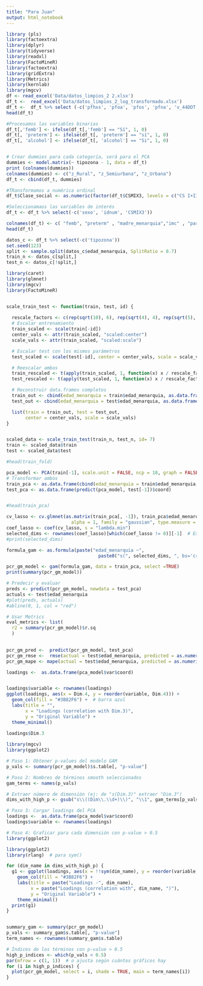 ```yaml
---
title: "Para Juan"
output: html_notebook
---
```


```r
library (pls)
library(factoextra)
library(dplyr)
library(tidyverse)
library(readxl)
library(FactoMineR)
library(factoextra)
library(gridExtra)
library(Metrics)
library(kernlab)
library(mgcv)
df <- read_excel('Data/datos_limpios_2 2.xlsx')
df_t <-  read_excel('Data/datos_limpios_2_log_transformado.xlsx')
df_t <-  df_t %>% select (-c('pfhxs', 'pfoa', 'pfos', 'pfna', 'v_44DDT', 'v_44DDE', 'HCB', 'bHCH' , 'PCB'))
head(df_t)

```

```r
#Procesamos las variables binarias
df_t[,'femb'] <- ifelse(df_t[,'femb'] == "Sí", 1, 0)
df_t[, 'preterm'] <- ifelse(df_t[, 'preterm'] == "sí", 1, 0)
df_t[, 'alcohol'] <- ifelse(df_t[, 'alcohol'] == "Si", 1, 0)


# Crear dummies para cada categoría, será para el PCA
dummies <- model.matrix(~ tipozona - 1, data = df_t)
print (colnames(dummies))
colnames(dummies) <- c("z_Rural", "z_Semiurbana", "z_Urbana")
df_t <- cbind(df_t, dummies)

#TRansformamos a numérica ordinal
df_t$Clase_social <- as.numeric(factor(df_t$CSMIX3, levels = c("CS I+II", "CS III", "CS IV+V"), ordered = TRUE))

#Seleccionamaos las variables de interés
df_t <- df_t %>% select(-c('sexo', 'idnum', 'CSMIX3'))

colnames(df_t) <- c( "femb", "preterm" , "madre_menarquia","imc" , "paridad" , "tipozona", "alcohol" ,  "edad_menarquia" ,"l_pfhxs", "l_pfoa", "l_pfos", "l_pfna"    ,"l_DDT","l_DDE", "l_HCB", "l_bHCH", "l_PCB", "z_Rural", "z_Semiurbana","z_Urbana","Clase_social")
head(df_t)
```

```r
datos_c <- df_t %>% select(-c('tipozona'))
set.seed(123)
split <- sample.split(datos_c$edad_menarquia, SplitRatio = 0.7)
train_n <- datos_c[split,]
test_n <- datos_c[!split,]

```




```r
library(caret)
library(glmnet)
library(mgcv)
library(FactoMineR)


scale_train_test <- function(train, test, id) {
  
  rescale_factors <- c(rep(sqrt(10), 6), rep(sqrt(4), 4), rep(sqrt(5), 5), rep(sqrt(10), 4))
  # Escalar entrenamiento
  train_scaled <- scale(train[-id])
  center_vals <- attr(train_scaled, "scaled:center")
  scale_vals <- attr(train_scaled, "scaled:scale")

  # Escalar test con los mismos parámetros
  test_scaled <- scale(test[-id], center = center_vals, scale = scale_vals)

  # Reescalar ambos
  train_rescaled <- t(apply(train_scaled, 1, function(x) x / rescale_factors))
  test_rescaled <- t(apply(test_scaled, 1, function(x) x / rescale_factors))

  # Reconstruir data.frames completos
  train_out <- cbind(edad_menarquia = train$edad_menarquia, as.data.frame(train_rescaled))
  test_out <- cbind(edad_menarquia = test$edad_menarquia, as.data.frame(test_rescaled))

  list(train = train_out, test = test_out,
       center = center_vals, scale = scale_vals)
}


scaled_data <- scale_train_test(train_n, test_n, id= 7)
train <- scaled_data$train
test <- scaled_data$test

#head(train_fold)

pca_model <- PCA(train[-1], scale.unit = FALSE, ncp = 18, graph = FALSE) #realizamos el modelo del PCA
# Transformar ambos
train_pca <- as.data.frame(cbind(edad_menarquia = train$edad_menarquia, pca_model$ind$coord))
test_pca <- as.data.frame(predict(pca_model, test[-1])$coord)


#head(train_pca)

cv_lasso <- cv.glmnet(as.matrix(train_pca[, -1]), train_pca$edad_menarquia, 
                        alpha = 1, family = "gaussian", type.measure = "mse")
coef_lasso <- coef(cv_lasso, s = "lambda.min")
selected_dims <- rownames(coef_lasso)[which(coef_lasso != 0)][-1]  # Excluye intercepto
#print(selected_dims)

formula_gam <- as.formula(paste("edad_menarquia ~", 
                                  paste0("s(", selected_dims, ", bs='cr')", collapse = " + ")))

pcr_gm_model <- gam(formula_gam, data = train_pca, select =TRUE)
print(summary(pcr_gm_model))

# Predecir y evaluar
preds <- predict(pcr_gm_model, newdata = test_pca)
actuals <- test$edad_menarquia
#plot(preds, actuals)
#abline(0, 1, col = "red")  

# Usar Metrics
eval_metrics <- list(
  r2 = summary(pcr_gm_model)$r.sq
  )
  

```

```r

pcr_gm_pred <-  predict(pcr_gm_model, test_pca)
pcr_gm_rmse <-  rmse(actual = test$edad_menarquia, predicted = as.numeric(pcr_gm_pred))
pcr_gm_mape <- mape(actual = test$edad_menarquia, predicted = as.numeric(pcr_gm_pred))


```

```r
loadings <-  as.data.frame(pca_model$var$coord)


loadings$variable <- rownames(loadings)
ggplot(loadings, aes(x = Dim.4, y = reorder(variable, Dim.4))) +
  geom_col(fill = "#3B82F6") +  # barra azul
  labs(title = "",
       x = "Loadings (correlation with Dim.3)",
       y = "Original Variable") +
  theme_minimal()
       
loadings$Dim.3
```

```r
library(mgcv)
library(ggplot2)

# Paso 1: Obtener p-values del modelo GAM
p_vals <- summary(pcr_gm_model)$s.table[, "p-value"]

# Paso 2: Nombres de términos smooth seleccionados
gam_terms <- names(p_vals)

# Extraer número de dimensión (ej: de "s(Dim.3)" extraer "Dim.3")
dims_with_high_p <- gsub("s\\((Dim\\.\\d+)\\)", "\\1", gam_terms[p_vals < 0.5])

# Paso 3: Cargar loadings del PCA
loadings <-  as.data.frame(pca_model$var$coord)
loadings$variable <- rownames(loadings)

# Paso 4: Graficar para cada dimensión con p-value > 0.5
library(ggplot2)

library(ggplot2)
library(rlang)  # para sym()

for (dim_name in dims_with_high_p) {
  g1 <- ggplot(loadings, aes(x = !!sym(dim_name), y = reorder(variable, !!sym(dim_name)))) +
    geom_col(fill = "#3B82F6") +
    labs(title = paste("Loadings -", dim_name),
         x = paste("Loadings (correlation with", dim_name, ")"),
         y = "Original Variable") +
    theme_minimal()
  print(g1)
}



```

```r
summary_gam <- summary(pcr_gm_model)
p_vals <- summary_gam$s.table[, "p-value"]
term_names <- rownames(summary_gam$s.table)

# Índices de los términos con p-value > 0.5
high_p_indices <- which(p_vals < 0.5)
par(mfrow = c(1, 1))  # o ajusta según cuántos gráficos hay
for (i in high_p_indices) {
  plot(pcr_gm_model, select = i, shade = TRUE, main = term_names[i])
}
```


